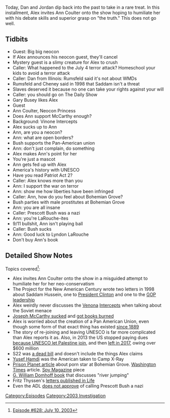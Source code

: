 {{DEFAULTSORT:
    #_EPISODE_0628:July 10, 2003
}}{{Episode
    | title             = July 10, 2003
    | caption           = [https://knowledgefight.libsyn.com/628-july-10-2003 Listen to this episode on Libsyn]
    | episodeNumber     = 628
    | length            = 01:34:42
    | airDate           = December 17, 2021
    | coverageStartDate = July 10, 2003
    | episodeType       = [[:Category:2003 Investigation|2003 Investigation]]
    | appearance        = [[Donald Rumsfeld]], [[Dick Cheney]], [[Gary Busey]], [[Ann Coulter]], [[Prescott Bush]], [[Lyndon LaRouche]]
    | previousEpisode   = [[627: Reset Wars: Episode 2]]
    | nextEpisode       = [[629: Black Goo and Space Covid]]
}}

{{Stub}}

Today, Dan and Jordan dip back into the past to take in a rare treat.  In this installment, Alex invites Ann Coulter onto the show hoping to humiliate her with his debate skills and superior grasp on "the truth."  This does not go well.

==Tidbits==

*Guest: Big big neocon
*If Alex announces his neocon guest, they'll cancel
*Mystery guest is a slimy creature for Alex to crush
*Caller: What happened to the July 4 terror attack? Homeschool your kids to avoid a terror attack
*Caller: Dan from Illinois: Rumsfeld said it's not about WMDs
*Rumsfeld and Cheney said in 1998 that Saddam isn't a threat
*Slaves deserved it because no one can take your rights against your will
*Caller: you should go on The Daily Show
*Gary Busey likes Alex
*Guest
*Ann Coulter, Neocon Princess
*Does Ann support McCarthy enough?
*Background: Vinone Intercepts
*Alex sucks up to Ann
*Ann, are you a neocon?
*Ann: what are open borders?
*Bush supports the Pan-American union
*Ann: don't just complain, do something
*Alex makes Ann's point for her
*You're just a mascot
*Ann gets fed up with Alex
*America's history with UNESCO
*Have you read Patriot Act 2?
*Caller: Alex knows more than you
*Ann: I support the war on terror
*Ann: show me how liberties have been infringed
*Caller: Ann, how do you feel about Bohemian Grove?
*Bush parties with male prostitutes at Bohemian Grove
*Ann: you are all insane
*Caller: Prescott Bush was a nazi
*Ann: you're LaRouche-ites
*9/11 bullshit, Ann isn't playing ball
*Caller: Bush sucks
*Ann: Good luck to Lyndon LaRouche
*Don't buy Ann's book

==Detailed Show Notes==

Topics covered<ref>[https://knowledgefight.com/research/2021/12/16/episode-628-july-10-2003 Episode #628: July 10, 2003]</ref>:

*Alex invites Ann Coulter onto the show in a misguided attempt to humiliate her for her neo-conservatism
*The Project for the New American Century wrote two letters in 1998 about Saddam Hussein, one to [https://web.archive.org/web/20040207055019/http://www.newamericancentury.org/iraqclintonletter.htm President Clinton] and one to the [https://web.archive.org/web/20040221062453/http://www.newamericancentury.org/iraqletter1998.htm GOP leadership]
*Alex weirdly never discusses the [https://www.nsa.gov/portals/75/documents/about/cryptologic-heritage/historical-figures-publications/publications/coldwar/venona_story.pdf Venona] [https://www.nsa.gov/Helpful-Links/NSA-FOIA/Declassification-Transparency-Initiatives/Historical-Releases/Venona/ Intercepts] when talking about the Soviet menace
*[https://web.archive.org/web/20060301083602/https://www.senate.gov/artandhistory/history/common/generic/McCarthy_Transcripts.htm Joseph McCarthy sucked] and [https://web.archive.org/web/20060615173752/http://eisenhowermemorial.org/stories/Ike-Milton-McCarthy.htm got books burned]
*Alex is worried about the creation of a Pan American Union, even though some form of that exact thing has existed [https://www.oas.org/en/about/our_history.asp since 1889]
*The story of re-joining and leaving UNESCO is far more complicated than Alex reports it as. Also, in 2013 the US stopped paying dues [https://news.un.org/en/story/2011/10/393562-unesco-votes-admit-palestine-full-member because UNESCO let Palestine join], and then [https://www.washingtonpost.com/news/post-nation/wp/2017/10/12/u-s-withdraws-from-unesco-the-u-n-s-cultural-organization-citing-anti-israel-bias/ left in 2017], owing over $600 million
*S22 was [https://www.congress.gov/bill/108th-congress/senate-bill/22/text a dead bill] and doesn't include the things Alex claims
*[https://www.supremecourt.gov/opinions/03pdf/03-6696.pdf Yusef Hamdi] was the American taken to Camp X-Ray
*[https://web.archive.org/web/20050608081331/http://www.prisonplanet.com/articles/july2004/220704gaypornstar.htm Prison Planet article] about porn star at Bohemian Grove. [http://www.voxfux.com/features/bush_child_sex_coverup/WashingtonTimes.htm Washington Times] article. [https://whorulesamerica.ucsc.edu/power/bohemian_grove_spy.html Spy Magazine] piece
*[https://www.cia.gov/library/abbottabad-compound/FC/FC8AEB056C2C32F10AFC327BA91F4A45_The_Bohemian_Grove_and_Other_Retreats.rtf.pdf G. William Domhoff book] that discusses "river jumping"
*Fritz Thyssen's [http://www.fpp.co.uk/docs/Irving/RadDi/2010/images/Thyssen_lo.pdf letters published in Life]
*Even the ADL [https://www.adl.org/news/article/prescott-bushs-alleged-nazi-ties does not approve] of calling Prescott Bush a nazi

[[Category:Episodes]]
[[Category:2003 Investigation]]
